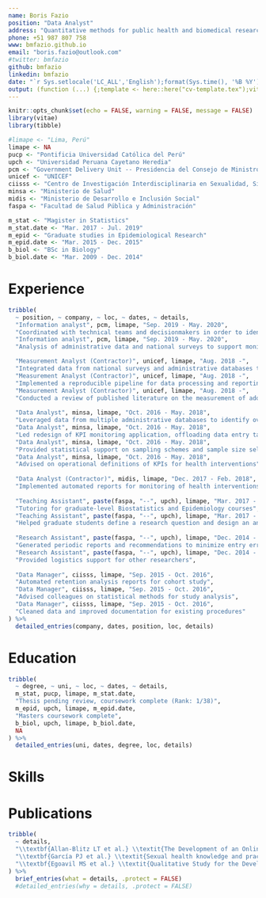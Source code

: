 ```yaml
---
name: Boris Fazio
position: "Data Analyst"
address: "Quantitative methods for public health and biomedical research"
phone: +51 987 807 758
www: bmfazio.github.io
email: "boris.fazio@outlook.com"
#twitter: bmfazio
github: bmfazio
linkedin: bmfazio
date: "`r Sys.setlocale('LC_ALL','English');format(Sys.time(), '%B %Y')`"
output: (function (...) {;template <- here::here("cv-template.tex");vitae::cv_document(..., template = template, citation_package = "biblatex",latex_engine = "xelatex")})
---
```


```r
knitr::opts_chunk$set(echo = FALSE, warning = FALSE, message = FALSE)
library(vitae)
library(tibble)

#limape <- "Lima, Perú"
limape <- NA
pucp <- "Pontificia Universidad Católica del Perú"
upch <- "Universidad Peruana Cayetano Heredia"
pcm <- "Government Delivery Unit -- Presidencia del Consejo de Ministros"
unicef <- "UNICEF"
ciisss <- "Centro de Investigación Interdisciplinaria en Sexualidad, Sida y Sociedad"
minsa <- "Ministerio de Salud"
midis <- "Ministerio de Desarrollo e Inclusión Social"
faspa <- "Facultad de Salud Pública y Administración"

m_stat <- "Magister in Statistics"
m_stat.date <- "Mar. 2017 - Jul. 2019"
m_epid <- "Graduate studies in Epidemiological Research"
m_epid.date <- "Mar. 2015 - Dec. 2015"
b_biol <- "BSc in Biology"
b_biol.date <- "Mar. 2009 - Dec. 2014"


```

# Experience

```r
tribble(
  ~ position, ~ company, ~ loc, ~ dates, ~ details,
  "Information analyst", pcm, limape, "Sep. 2019 - May. 2020",
  "Coordinated with technical teams and decisionmakers in order to identify and resolve bottlenecks for prioritized public health interventions",
  "Information analyst", pcm, limape, "Sep. 2019 - May. 2020",
  "Analysis of administrative data and national surveys to support monitoring and evaluation of prioritized interventions",

  "Measurement Analyst (Contractor)", unicef, limape, "Aug. 2018 -",
  "Integrated data from national surveys and administrative databases to enable calculation of well-being indicators",
  "Measurement Analyst (Contractor)", unicef, limape, "Aug. 2018 -",
  "Implemented a reproducible pipeline for data processing and reporting",
  "Measurement Analyst (Contractor)", unicef, limape, "Aug. 2018 -",
  "Conducted a review of published literature on the measurement of adolescent well-being",
  
  "Data Analyst", minsa, limape, "Oct. 2016 - May. 2018",
  "Leveraged data from multiple administrative databases to identify over 100 000 children with incomplete anemia treatment",
  "Data Analyst", minsa, limape, "Oct. 2016 - May. 2018",
  "Led redesign of KPI monitoring application, offloading data entry tasks from our five person team to over 200 counterparts countrywide",
  "Data Analyst", minsa, limape, "Oct. 2016 - May. 2018",
  "Provided statistical support on sampling schemes and sample size selection for national surveys",
  "Data Analyst", minsa, limape, "Oct. 2016 - May. 2018",
  "Advised on operational definitions of KPIs for health interventions",
  
  "Data Analyst (Contractor)", midis, limape, "Dec. 2017 - Feb. 2018",
  "Implemented automated reports for monitoring of health interventions",
  
  "Teaching Assistant", paste(faspa, "--", upch), limape, "Mar. 2017 - Dec. 2017",
  "Tutoring for graduate-level Biostatistics and Epidemiology courses",
  "Teaching Assistant", paste(faspa, "--", upch), limape, "Mar. 2017 - Dec. 2017",
  "Helped graduate students define a research question and design an analysis plan",
  
  "Research Assistant", paste(faspa, "--", upch), limape, "Dec. 2014 - Dec. 2016",
  "Generated periodic reports and recommendations to minimize entry errors for ongoing studies",
  "Research Assistant", paste(faspa, "--", upch), limape, "Dec. 2014 - Dec. 2016",
  "Provided logistics support for other researchers",
  
  "Data Manager", ciisss, limape, "Sep. 2015 - Oct. 2016",
  "Automated retention analysis reports for cohort study",
  "Data Manager", ciisss, limape, "Sep. 2015 - Oct. 2016",
  "Advised colleagues on statistical methods for study analysis",
  "Data Manager", ciisss, limape, "Sep. 2015 - Oct. 2016",
  "Cleaned data and improved documentation for existing procedures"
) %>% 
  detailed_entries(company, dates, position, loc, details)
```

# Education

```r
tribble(
  ~ degree, ~ uni, ~ loc, ~ dates, ~ details,
  m_stat, pucp, limape, m_stat.date,
  "Thesis pending review, coursework complete (Rank: 1/38)",
  m_epid, upch, limape, m_epid.date,
  "Masters coursework complete",
  b_biol, upch, limape, b_biol.date,
  NA
) %>% 
  detailed_entries(uni, dates, degree, loc, details)
```

# Skills

\begin{cvskills}
\cvskill{Data analysis}{Hierarchical models, survival analysis, structural equation modeling, survey analysis and design}
\cvskill{Programming}{R, SQL, Python, JavaScript}
\cvskill{Languages}{Spanish, English}
\end{cvskills}

\pagebreak

# Publications

```r
tribble(
  ~ details,
  "\\textbf{Allan-Blitz LT et al.} \\textit{The Development of an Online Risk Calculator for the Prediction of Future Syphilis among a High-Risk Cohort of Men Who Have Sex with Men and Transgender Women in Lima, Peru.} Sexual Health, 2018.",
  "\\textbf{García PJ et al.} \\textit{Sexual health knowledge and practices and STI/HIV prevalence among long-distance truck drivers in Peru.} SAGE Open Medicine, 2017.",
  "\\textbf{Egoavil MS et al.} \\textit{Qualitative Study for the Development of a Telemedicine System in Palliative Care.} Palliative Medicine and Hospice Care, 2017."
) %>%
  brief_entries(what = details, .protect = FALSE)
  #detailed_entries(why = details, .protect = FALSE)
```